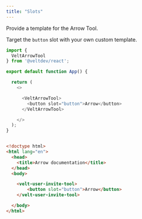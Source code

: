 ```yaml
---
title: "Slots"
---
```



<Steps titleSize="h2">

<Step stepNumber="1" title="Replace the Arrow Tool">
Provide a template for the Arrow Tool.

Target the `button` slot with your own custom template.

</Step>


</Steps>



<RequestExample>

```js React / Next.js
import {
  VeltArrowTool
} from '@veltdev/react';

export default function App() {

  return (
    <>

      <VeltArrowTool>
        <button slot="button">Arrow</button>
      </VeltArrowTool>

    </>
  );
}
```

```html HTML

<!doctype html>
<html lang="en">
  <head>
    <title>Arrow documentation</title>
  </head>
  <body>

    <velt-user-invite-tool>
        <button slot="button">Arrow</button>
    </velt-user-invite-tool>

  </body>
</html>
```

</RequestExample>
